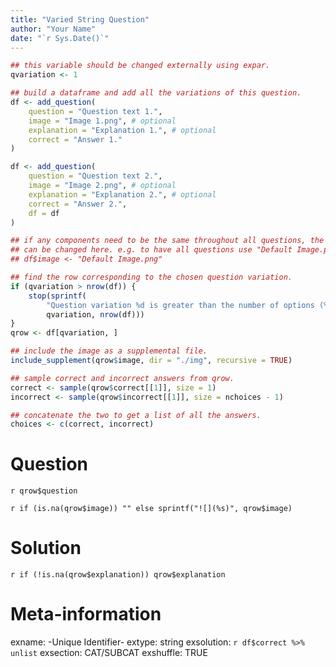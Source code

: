 ```yaml
---
title: "Varied String Question"
author: "Your Name"
date: "`r Sys.Date()`"
---
```



```r
## this variable should be changed externally using expar.
qvariation <- 1

## build a dataframe and add all the variations of this question.
df <- add_question(
    question = "Question text 1.",
    image = "Image 1.png", # optional
    explanation = "Explanation 1.", # optional
    correct = "Answer 1."
)

df <- add_question(
    question = "Question text 2.",
    image = "Image 2.png", # optional
    explanation = "Explanation 2.", # optional
    correct = "Answer 2.",
    df = df
)

## if any components need to be the same throughout all questions, the column
## can be changed here. e.g. to have all questions use "Default Image.png":
## df$image <- "Default Image.png"

## find the row corresponding to the chosen question variation.
if (qvariation > nrow(df)) {
    stop(sprintf(
        "Question variation %d is greater than the number of options (%d).",
        qvariation, nrow(df)))
}
qrow <- df[qvariation, ]

## include the image as a supplemental file.
include_supplement(qrow$image, dir = "./img", recursive = TRUE)

## sample correct and incorrect answers from qrow.
correct <- sample(qrow$correct[[1]], size = 1)
incorrect <- sample(qrow$incorrect[[1]], size = nchoices - 1)

## concatenate the two to get a list of all the answers.
choices <- c(correct, incorrect)
```


Question
========

`r qrow$question`

`r if (is.na(qrow$image)) "" else sprintf("![](%s)", qrow$image)`


Solution
========

`r if (!is.na(qrow$explanation)) qrow$explanation`


Meta-information
================
exname: -Unique Identifier-
extype: string
exsolution: `r df$correct %>% unlist`
exsection: CAT/SUBCAT
exshuffle: TRUE
